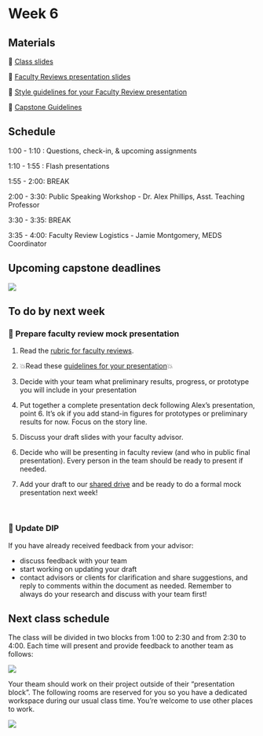 # Week 6


## Materials

📕 [Class slides](https://docs.google.com/presentation/d/1VxwF1LOY-5_-O-npwgSPTzZr9W8pro8UhmJbrvNsZwQ/edit?usp=sharing)

📗 [Faculty Reviews presentation slides](https://docs.google.com/presentation/d/1qYm7QCg1T05E8DFLZGTb2JkCVnazUEZ-5pxDRidLuuo/edit#slide=id.ge6b7f452cd_0_6982)

📘 [Style guidelines for your Faculty Review presentation](https://docs.google.com/presentation/d/1rMpHTbqVPNEDBZc_o8asS2wf_RsBU7IXkBNN91qx2SA/edit?usp=sharing)

<!-- 📙 [Ten Ways to Improve Presentations](https://docs.google.com/presentation/d/1ddl9cCrWf8AL0adNmq1y8_WEeAxIyo_RlBnUlTXPqpw/edit?usp=sharing) -->

📖 [Capstone Guidelines](https://drive.google.com/file/d/1qftu6sNqHeiv0p5K2xhfV8rfdc14oOk_/view?usp=share_link)


## Schedule

1:00 - 1:10 : Questions, check-in, & upcoming assignments

1:10 - 1:55 : Flash presentations

1:55 - 2:00: BREAK

2:00 - 3:30: Public Speaking Workshop - Dr. Alex Phillips, Asst. Teaching Professor

3:30 - 3:35: BREAK

3:35 - 4:00: Faculty Review Logistics - Jamie Montgomery, MEDS Coordinator


## Upcoming capstone deadlines

![](/411a_winter/images/411a_2025_deadlines3.png)


## To do by next week

### 💬 Prepare faculty review mock presentation

1. Read the [rubric for faculty reviews](https://docs.google.com/presentation/d/1qYm7QCg1T05E8DFLZGTb2JkCVnazUEZ-5pxDRidLuuo/edit#slide=id.ge6b7f452cd_0_6982).

2. 💥Read these [guidelines for your presentation](https://docs.google.com/presentation/d/1rMpHTbqVPNEDBZc_o8asS2wf_RsBU7IXkBNN91qx2SA/edit?usp=sharing)💥

3. Decide with your team what preliminary results, progress, or prototype you will include in your presentation

4. Put together a complete presentation deck following Alex’s presentation, point 6. It’s ok if you add stand-in figures for prototypes or preliminary results for now. Focus on the story line. 

<!--
4. Put together a complete presentation deck following [Alex’s presentation, point 6]((https://docs.google.com/presentation/d/1ddl9cCrWf8AL0adNmq1y8_WEeAxIyo_RlBnUlTXPqpw/edit?usp=sharing)). It’s ok if you add stand-in figures for prototypes or preliminary results for now. Focus on the story line. 
-->

5. Discuss your draft slides with your faculty advisor. 

6. Decide who will be presenting in faculty review (and who in public final presentation). Every person in the team should be ready to present if needed.

7. Add your draft to our [shared drive](https://drive.google.com/drive/folders/1iJWmncW70KHbPyDfCPQraPg6rOcis75m?usp=share_link) and be ready to do a formal mock presentation next week! 

<br>

### 📝 Update DIP

If you have already received feedback from your advisor:

- discuss feedback with your team
- start working on updating your draft
- contact advisors or clients for clarification and share suggestions, and reply to comments within the document as needed. Remember to always do your research and discuss with your team first! 

## Next class schedule

The class will be divided in two blocks from 1:00 to 2:30 and from 2:30 to 4:00. Each time will present and provide feedback to another team as follows:

![](/411a_winter/images/presentations_blocks_1.png)

Your theam should work on their project outside of their "presentation block". The following rooms are reserved for you so you have a dedicated workspace during our usual class time. You’re welcome to use other places to work. 

![](/411a_winter/images/presentations_rooms_1.png)